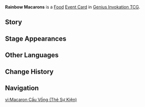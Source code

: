 {{About|the [[Genius Invokation TCG]] Event Card|the [[Food]]|Rainbow Macarons}}
{{Genius Invokation TCG Infobox
|title     = Rainbow Macarons
|id        = 333015
|image     = Rainbow Macarons Event Card.png
|type      = Event Card
|group     = Food
|effect    = Heal the target character for 1 HP. The next 3 times this character takes DMG, they will also heal 1 HP afterward.
|unaligned = 2
|source1   = {{Sold By}}
}}
'''Rainbow Macarons''' is a [[Food Card|Food]] [[Event Card]] in [[Genius Invokation TCG]].

==Story==
{{Description|Small, multicolored little pastries. Their crispy outer shell packages a sweet, soft center, each refined to perfection.<br>There is a saying in Fontaine that "a dessert spread without macarons is like having the many waters bereft of their source."|title=Rainbow Macarons}}

==Stage Appearances==
{{Genius Invokation TCG Stage Appearances}}

==Other Languages==
{{Other Languages|Transclude=Rainbow Macarons}}

==Change History==
{{Change History|4.6}}

==Navigation==
{{Genius Invokation TCG Navbox|Event Card}}

[[vi:Macaron Cầu Vồng (Thẻ Sự Kiện)]]